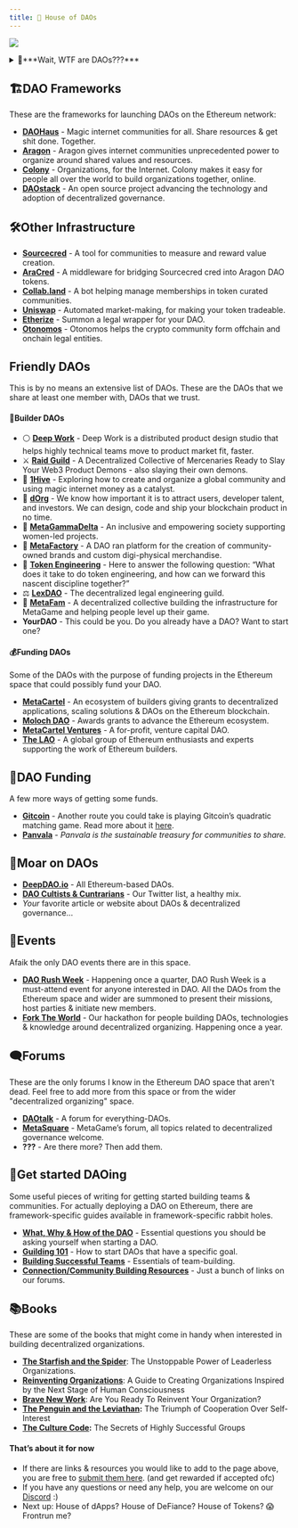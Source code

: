 ```yaml
---
title: 💫 House of DAOs
---
```


![](https://imgur.com/31gga93.png)

<details>


<summary>🤨***Wait, WTF are DAOs???***</summary>
<br />

Short for “Decentralized Autonomous Organizations”, DAOs are a new type of organization, enabled by the blockchain technology. Decentralized organizations are nothing new, what makes DAOs different from “just” decentralized organizations is that they are constituted on the blockchain and their governance is, at least in theory, controlled by smart contracts.

This allows people to start organizations with complete strangers from around the world and not worry whether one of them will run away with the money, where will the organization be formed and how will they govern the treasury. The ownership of a DAO is usually tokenized and distributed among members, with it’s issuance not centrally controlled by anyone.

There are multiple types of “decentralizations”. Some will say “A DAO” only implies architectural decentralization; the technology itself. While one may _have_ “a DAO” whose governance is centralized in a single or a few big shareholders, we do not consider those true DAOs.

If you ask most of us, a DAO should be both architecturally AND politically decentralized to truly be considered a DAO. For a DAO to be considered politically decentralized, it’s voting power should be _sufficiently_ decentralized among its members. How much is sufficient? Well who the hell knows, we’ll figure it out.

If you ask me, DAOs are here to enable us to build a world of cooperatively ran organizations and collectively owned platforms & infrastructure.

### To recap:

- There is no centralized control in the DAO. There is no “CEO” and no single individual may dictate direction.
- There isn’t a hierarchy in any traditional sense, no “managerial” & “executive” layers.
- Members allocate resources and make decisions about the direction and initiatives through voting on proposals or practicing other decentralized decision making methods, eg. [Holacracy’s Integrative Decision Making Process](https://medium.com/org-hacking/holacracys-integrative-decision-making-process-f750d4b82abc)
- There is a complete transparency of every transaction.

</details>


## 🏗️DAO Frameworks

These are the frameworks for launching DAOs on the Ethereum network:

- **[DAOHaus](https://daohaus.club/)** - Magic internet communities for all. Share resources & get shit done. Together.
- **[Aragon](https://aragon.org/)** - Aragon gives internet communities unprecedented power to organize around shared values and resources.
- **[Colony](https://colony.io/)** - Organizations, for the Internet. Colony makes it easy for people all over the world to build organizations together, online.
- **[DAOstack](https://daostack.io/)** - An open source project advancing the technology and adoption of decentralized governance.

## 🛠️Other Infrastructure

-   **[Sourcecred](https://sourcecred.io/)** - A tool for communities to measure and reward value creation.
-   **[AraCred](https://aracred.github.io/)** - A middleware for bridging Sourcecred cred into Aragon DAO tokens.
-   **[Collab.land](https://collab.land/)** - A bot helping manage memberships in token curated communities.
-   **[Uniswap](https://uniswap.org/)** - Automated market-making, for making your token tradeable.
-   **[Etherize](https://etherize.io/)** - Summon a legal wrapper for your DAO.
-   **[Otonomos](https://otonomos.com/)** - Otonomos helps the crypto community form offchain and onchain legal entities.


## Friendly DAOs
This is by no means an extensive list of DAOs. These are the DAOs that we share at least one member with, DAOs that we trust.
#### 💪Builder DAOs

- ⚪ **[Deep Work](https://deepwork.studio/)** - Deep Work is a distributed product design studio that helps highly technical teams move to product market fit, faster.
- ⚔️ **[Raid Guild](https://raidguild.org/)** - A Decentralized Collective of Mercenaries Ready to Slay Your Web3 Product Demons - also slaying their own demons.
- 🐝 **[1Hive](https://1hive.org/)** - Exploring how to create and organize a global community and using magic internet money as a catalyst.
- 🌳 **[dOrg](https://dorg.tech/)** - We know how important it is to attract users, developer talent, and investors. We can design, code and ship your blockchain product in no time.
- 👭 **[MetaGammaDelta](https://twitter.com/metagammadelta)** - An inclusive and empowering society supporting women-led projects.
- 🤖 **[MetaFactory](https://t.co/27fiwh7Oym?amp=1)** - A DAO ran platform for the creation of community-owned brands and custom digi-physical merchandise.
- 💫 **[Token Engineering](https://tokenengineeringcommunity.github.io/website/)** - Here to answer the following question: “What does it take to do token engineering, and how can we forward this nascent discipline together?”
- ⚖️ **[LexDAO](https://lexdao.org/)** - The decentralized legal engineering guild.
- 🐙 **[MetaFam](https://mainnet.aragon.org/#/metafam)** - A decentralized collective building the infrastructure for MetaGame and helping people level up their game.
- **YourDAO** - This could be you. Do you already have a DAO? Want to start one?

#### 💰Funding DAOs

Some of the DAOs with the purpose of funding projects in the Ethereum space that could possibly fund your DAO.

- **[MetaCartel](https://www.metacartel.org/)** - An ecosystem of builders giving grants to decentralized applications, scaling solutions & DAOs on the Ethereum blockchain.
- **[Moloch DAO](https://www.molochdao.com/)** - Awards grants to advance the Ethereum ecosystem.
- **[MetaCartel Ventures](https://metacartel.xyz/)** - A for-profit, venture capital DAO.
- **[The LAO](https://www.thelao.io/)** - A global group of Ethereum enthusiasts and experts supporting the work of Ethereum builders.

## 💸DAO Funding

A few more ways of getting some funds.

- **[Gitcoin](https://gitcoin.co/grants/)** - Another route you could take is playing Gitcoin’s quadratic matching game. Read more about it [here](https://ethgasstation.info/blog/quadratic-funding-in-a-nutshell/).
- **[Panvala](https://twitter.com/PanvalaHQ)** - _Panvala is the sustainable treasury for communities to share._

## 📜Moar on DAOs

- **[DeepDAO.io](http://deepdao.io)** - All Ethereum-based DAOs.
- **[DAO Cultists & Cuntrarians](https://twitter.com/i/lists/1282667877984800768)** - Our Twitter list, a healthy mix.
- _Your_ favorite article or website about DAOs & decentralized governance...

## 📅Events

Afaik the only DAO events there are in this space.

- **[DAO Rush Week](https://twitter.com/daorushweek)** - Happening once a quarter, DAO Rush Week is a must-attend event for anyone interested in DAO. All the DAOs from the Ethereum space and wider are summoned to present their missions, host parties & initiate new members.
- **[Fork The World](https://forktheworld.wtf/)** - Our hackathon for people building DAOs, technologies & knowledge around decentralized organizing. Happening once a year.

## 🗨️Forums

These are the only forums I know in the Ethereum DAO space that aren't dead. Feel free to add more from this space or from the wider "decentralized organizing" space.

- [**DAOtalk**](https://daotalk.org) - A forum for everything-DAOs.
- [**MetaSquare**](https://forum.metagame.wtf/) - MetaGame’s forum, all topics related to decentralized governance welcome.
- **???** - Are there more? Then add them.

## 🏃Get started DAOing

Some useful pieces of writing for getting started building teams & communities.
For actually deploying a DAO on Ethereum, there are framework-specific guides available in framework-specific rabbit holes.

- **[What, Why & How of the DAO](https://wiki.metagame.wtf/docs/Guilding/what-why-how-of-your-dao)** - Essential questions you should be asking yourself when starting a DAO.
- **[Guilding 101](https://wiki.metagame.wtf/docs/Guilding/guilding-101)** - How to start DAOs that have a specific goal.
- **[Building Successful Teams](https://wiki.metagame.wtf/docs/Guilding/building-successful-teams)** - Essentials of team-building.
- **[Connection/Community Building Resources](https://forum.metagame.wtf/t/connection-community-building-resources-practices/256)** - Just a bunch of links on our forums.

## 📚Books

These are some of the books that might come in handy when interested in building decentralized organizations.

- **[The Starfish and the Spider](https://www.goodreads.com/book/show/21314.The_Starfish_and_the_Spider)**: The Unstoppable Power of Leaderless Organizations.
- **[Reinventing Organizations](https://www.goodreads.com/book/show/20787425-reinventing-organizations?from_search=true&from_srp=true&qid=9kHh66iPPT&rank=1)**: A Guide to Creating Organizations Inspired by the Next Stage of Human Consciousness
- **[Brave New Work](https://www.goodreads.com/book/show/40338432-brave-new-work?from_search=true&from_srp=true&qid=9kHh66iPPT&rank=2)**: Are You Ready To Reinvent Your Organization?
- **[The Penguin and the Leviathan](https://www.goodreads.com/book/show/7286895-the-penguin-and-the-leviathan):** The Triumph of Cooperation Over Self-Interest
- **[The Culture Code](https://www.goodreads.com/book/show/33517721-the-culture-code):** The Secrets of Highly Successful Groups

#### That’s about it for now

- If there are links & resources you would like to add to the page above, you are free to [submit them here](https://github.com/MetaFam/metagame-wiki/blob/master/docs/great-houses/house-of-daos.mdx). (and get rewarded if accepted ofc)
- If you have any questions or need any help, you are welcome on our [Discord](https://discord.gg/6JFXC9T) :)
- Next up: House of dApps? House of DeFiance? House of Tokens? 😱 Frontrun me?
